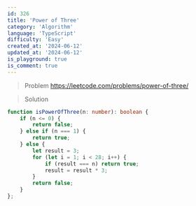 ```yaml
---
id: 326
title: 'Power of Three'
category: 'Algorithm'
language: 'TypeScript'
difficulty: 'Easy'
created_at: '2024-06-12'
updated_at: '2024-06-12'
is_playground: true
is_comment: true
---
```


> Problem
https://leetcode.com/problems/power-of-three/


> Solution

``` typescript
function isPowerOfThree(n: number): boolean {
    if (n <= 0) {
        return false;
    } else if (n === 1) {
        return true;
    } else {
        let result = 3;
        for (let i = 1; i < 28; i++) {
            if (result === n) return true;
            result = result * 3;
        }
        return false;
    }
};
```
